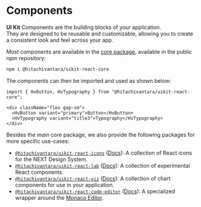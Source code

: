 # Components

**UI Kit** Components are the building blocks of your application.  
They are designed to be reusable and customizable, allowing you to create a consistent look and feel across your app.

Most components are available in the [core package](https://npm.im/@hitachivantara/uikit-react-core), available in the public npm repository:

```sh
npm i @hitachivantara/uikit-react-core
```

The components can then be imported and used as shown below:

```tsx
import { HvButton, HvTypography } from "@hitachivantara/uikit-react-core";
```

```tsx live
<div className="flex gap-sm">
  <HvButton variant="primary">Button</HvButton>
  <HvTypography variant="title3">Typography</HvTypography>
</div>
```

Besides the _main_ core package, we also provide the following packages for more specific use-cases:

- [`@hitachivantara/uikit-react-icons`](https://npm.im/@hitachivantara/uikit-react-icons) ([Docs](/docs/icon-library)): A collection of React icons for the NEXT Design System.
- [`@hitachivantara/uikit-react-lab`](https://npm.im/@hitachivantara/uikit-react-lab) ([Docs](/components/lab)): A collection of experimental React components.
- [`@hitachivantara/uikit-react-viz`](https://npm.im/@hitachivantara/uikit-react-viz) ([Docs](/charts)): A collection of chart components for use in your application.
- [`@hitachivantara/uikit-react-code-editor`](https://npm.im/@hitachivantara/uikit-react-code-editor) ([Docs](/components/code-editor)): A specialized wrapper around the [Monaco Editor](https://microsoft.github.io/monaco-editor).
